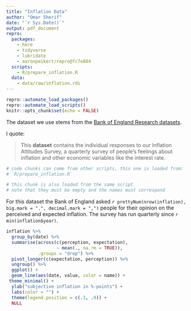 ```yaml
---
title: "Inflation Data"
author: "Omar Sherif"
date: "`r Sys.Date()`"
output: pdf_document
repro:
  packages:
    - here
    - tidyverse
    - lubridate
    - aaronpeikert/repro@fc7e884
  scripts:
    - R/prepare_inflation.R
  data:
    - data/raw/inflation.rds
---
```



```r
repro::automate_load_packages()
repro::automate_load_scripts()
knitr::opts_chunk$set(echo = FALSE)
```


The dataset we use stems from the [Bank of England Research datasets](https://www.bankofengland.co.uk/statistics/research-datasets).

I quote:

> This **dataset** contains the individual responses to our Inflation Attitudes Survey, a quarterly survey of people’s feelings about inflation and other economic variables like the interest rate. 

```r
# code chunks can come from other scripts, this one is loaded from:
# `R/prepare_inflation.R`
```

```r
# this chunk is also loaded from the same script
# note that they must be empty and the names must correspond
```

For this dataset the Bank of England asked `r prettyNum(nrow(inflation), big.mark = ".", decimal.mark = ",")` people for their opinion on the perceived and expected inflation.
The survey has run quarterly since `r min(inflation$year)`.

```r
inflation %>% 
  group_by(date) %>% 
  summarise(across(c(perception, expectation),
                   ~ mean(., na.rm = TRUE)),
            .groups = "drop") %>% 
  pivot_longer(c(expectation, perception)) %>% 
  ungroup() %>% 
  ggplot() +
  geom_line(aes(date, value, color = name)) +
 theme_minimal() +
  ylab("subjective inflation in %-points") +
  labs(color = "") +
  theme(legend.position = c(.1, .9)) +
  NULL
```




